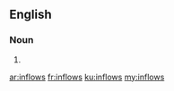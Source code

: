 ==English==

===Noun===
{{head|en|plural}}

# {{plural of|inflow|lang=en|nocat=1}}

[[ar:inflows]]
[[fr:inflows]]
[[ku:inflows]]
[[my:inflows]]
